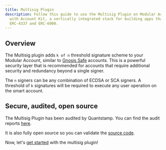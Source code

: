 ```yaml
---
title: Multisig Plugin
description: Follow this guide to use the Multisig Plugin on Modular Account
  with Account Kit, a vertically integrated stack for building apps that support
  ERC-4337 and ERC-6900.
---
```



## Overview

The Multisig plugin adds `k of n` threshold signature scheme to your Modular Account, similar to [Gnosis Safe](https://safe.global/) accounts. This is a powerful security layer that is recommended for accounts that require additional security and redundancy beyond a single signer.

The `n` signers can be any combination of ECDSA or SCA signers. A threshold of `k` signatures will be required to execute any user operation on the smart account.

## Secure, audited, open source

The Multisig Plugin has been audited by Quantstamp. You can find the audit reports [here](https://github.com/alchemyplatform/multisig-plugin/blob/develop/audits).

It is also fully open source so you can validate the [source code](https://github.com/alchemyplatform/multisig-plugin).

Now, let's [get started](getting-started) with the multisig plugin!


<Bbp />
